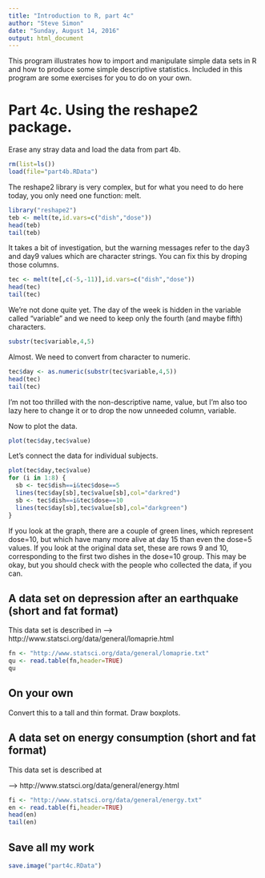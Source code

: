 ```yaml
---
title: "Introduction to R, part 4c"
author: "Steve Simon"
date: "Sunday, August 14, 2016"
output: html_document
---
```


This program illustrates how to import and manipulate simple data sets in R and how to produce some simple descriptive statistics. Included in this program are some exercises for you to do on your own.

# Part 4c. Using the reshape2 package.

Erase any stray data and load the data from part 4b.

```r
rm(list=ls())
load(file="part4b.RData")
```

The reshape2 library is very complex, but for what you need to do here today, you only need one function: melt.

```r
library("reshape2")
teb <- melt(te,id.vars=c("dish","dose"))
head(teb)
tail(teb)
```

It takes a bit of investigation, but the warning messages refer to
the day3 and day9 values which are character strings. You can fix this by
droping those columns.

```r
tec <- melt(te[,c(-5,-11)],id.vars=c("dish","dose"))
head(tec)
tail(tec)
```

We're not done quite yet. The day of the week is hidden in the variable
called "variable" and we need to keep only the fourth (and maybe fifth)
characters.

```r
substr(tec$variable,4,5)
```

Almost. We need to convert from character to numeric.

```r
tec$day <- as.numeric(substr(tec$variable,4,5))
head(tec)
tail(tec)
```

I'm not too thrilled with the non-descriptive name, value, but
I'm also too lazy here to change it or to drop the now unneeded
column, variable.

Now to plot the data.

```r
plot(tec$day,tec$value)
```

Let's connect the data for individual subjects.

```r
plot(tec$day,tec$value)
for (i in 1:8) {
  sb <- tec$dish==i&tec$dose==5
  lines(tec$day[sb],tec$value[sb],col="darkred")
  sb <- tec$dish==i&tec$dose==10
  lines(tec$day[sb],tec$value[sb],col="darkgreen")
}
```

If you look at the graph, there are a couple of green lines, which
represent dose=10, but which have many more alive at day 15 than even
the dose=5 values. If you look at the original data set, these are
rows 9 and 10, corresponding to the first two dishes in the dose=10
group. This may be okay, but you should check with the people who 
collected the data, if you can.

## A data set on depression after an earthquake (short and fat format)

This data set is described in 
--> http://www.statsci.org/data/general/lomaprie.html


```r
fn <- "http://www.statsci.org/data/general/lomaprie.txt"
qu <- read.table(fn,header=TRUE)
qu
```

## On your own

Convert this to a tall and thin format. Draw boxplots.

## A data set on energy consumption (short and fat format)

This data set is described at

--> http://www.statsci.org/data/general/energy.html

```r
fi <- "http://www.statsci.org/data/general/energy.txt"
en <- read.table(fi,header=TRUE)
head(en)
tail(en)
```

## Save all my work

```r
save.image("part4c.RData")
```
